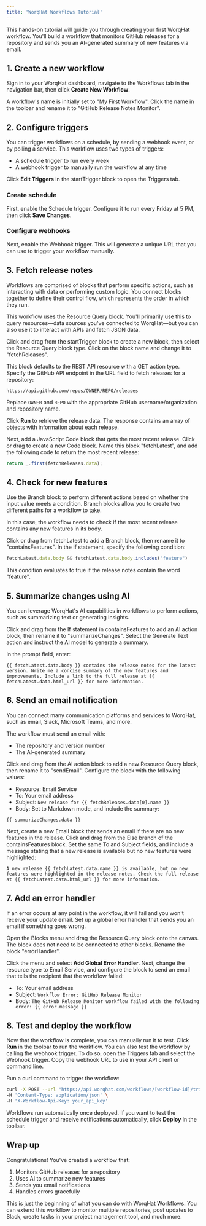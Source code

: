 ```yaml
---
title: 'WorqHat Workflows Tutorial'
---
```


This hands-on tutorial will guide you through creating your first WorqHat workflow. You'll build a workflow that monitors GitHub releases for a repository and sends you an AI-generated summary of new features via email.

## 1. Create a new workflow

Sign in to your WorqHat dashboard, navigate to the Workflows tab in the navigation bar, then click **Create New Workflow**.

A workflow's name is initially set to "My First Workflow". Click the name in the toolbar and rename it to "GitHub Release Notes Monitor".

## 2. Configure triggers

You can trigger workflows on a schedule, by sending a webhook event, or by polling a service. This workflow uses two types of triggers:
- A schedule trigger to run every week
- A webhook trigger to manually run the workflow at any time

Click **Edit Triggers** in the startTrigger block to open the Triggers tab.

### Create schedule

First, enable the Schedule trigger. Configure it to run every Friday at 5 PM, then click **Save Changes**.

### Configure webhooks

Next, enable the Webhook trigger. This will generate a unique URL that you can use to trigger your workflow manually.

## 3. Fetch release notes

Workflows are comprised of blocks that perform specific actions, such as interacting with data or performing custom logic. You connect blocks together to define their control flow, which represents the order in which they run.

This workflow uses the Resource Query block. You'll primarily use this to query resources—data sources you've connected to WorqHat—but you can also use it to interact with APIs and fetch JSON data.

Click and drag from the startTrigger block to create a new block, then select the Resource Query block type. Click on the block name and change it to "fetchReleases".

This block defaults to the REST API resource with a GET action type. Specify the GitHub API endpoint in the URL field to fetch releases for a repository:

```
https://api.github.com/repos/OWNER/REPO/releases
```

Replace `OWNER` and `REPO` with the appropriate GitHub username/organization and repository name.

Click **Run** to retrieve the release data. The response contains an array of objects with information about each release.

Next, add a JavaScript Code block that gets the most recent release. Click or drag to create a new Code block. Name this block "fetchLatest", and add the following code to return the most recent release:

```javascript
return _.first(fetchReleases.data);
```

## 4. Check for new features

Use the Branch block to perform different actions based on whether the input value meets a condition. Branch blocks allow you to create two different paths for a workflow to take.

In this case, the workflow needs to check if the most recent release contains any new features in its body.

Click or drag from fetchLatest to add a Branch block, then rename it to "containsFeatures". In the If statement, specify the following condition: 

```javascript
fetchLatest.data.body && fetchLatest.data.body.includes("feature")
```

This condition evaluates to true if the release notes contain the word "feature".

## 5. Summarize changes using AI

You can leverage WorqHat's AI capabilities in workflows to perform actions, such as summarizing text or generating insights.

Click and drag from the If statement in containsFeatures to add an AI action block, then rename it to "summarizeChanges". Select the Generate Text action and instruct the AI model to generate a summary.

In the prompt field, enter:

```
{{ fetchLatest.data.body }} contains the release notes for the latest version. Write me a concise summary of the new features and improvements. Include a link to the full release at {{ fetchLatest.data.html_url }} for more information.
```

## 6. Send an email notification

You can connect many communication platforms and services to WorqHat, such as email, Slack, Microsoft Teams, and more.

The workflow must send an email with:
- The repository and version number
- The AI-generated summary

Click and drag from the AI action block to add a new Resource Query block, then rename it to "sendEmail". Configure the block with the following values:

- Resource: Email Service
- To: Your email address
- Subject: `New release for {{ fetchReleases.data[0].name }}`
- Body: Set to Markdown mode, and include the summary:

```
{{ summarizeChanges.data }}
```

Next, create a new Email block that sends an email if there are no new features in the release. Click and drag from the Else branch of the containsFeatures block. Set the same To and Subject fields, and include a message stating that a new release is available but no new features were highlighted:

```
A new release {{ fetchLatest.data.name }} is available, but no new features were highlighted in the release notes. Check the full release at {{ fetchLatest.data.html_url }} for more information.
```

## 7. Add an error handler

If an error occurs at any point in the workflow, it will fail and you won't receive your update email. Set up a global error handler that sends you an email if something goes wrong.

Open the Blocks menu and drag the Resource Query block onto the canvas. The block does not need to be connected to other blocks. Rename the block "errorHandler".

Click the menu and select **Add Global Error Handler**. Next, change the resource type to Email Service, and configure the block to send an email that tells the recipient that the workflow failed:

- To: Your email address
- Subject: `Workflow Error: GitHub Release Monitor`
- Body: `The GitHub Release Monitor workflow failed with the following error: {{ error.message }}`

## 8. Test and deploy the workflow

Now that the workflow is complete, you can manually run it to test. Click **Run** in the toolbar to run the workflow. You can also test the workflow by calling the webhook trigger. To do so, open the Triggers tab and select the Webhook trigger. Copy the webhook URL to use in your API client or command line.

Run a curl command to trigger the workflow:

```bash
curl -X POST --url "https://api.worqhat.com/workflows/[workflow-id]/trigger" \
-H 'Content-Type: application/json' \
-H 'X-Workflow-Api-Key: your_api_key'
```

Workflows run automatically once deployed. If you want to test the schedule trigger and receive notifications automatically, click **Deploy** in the toolbar.

## Wrap up

Congratulations! You've created a workflow that:

1. Monitors GitHub releases for a repository
2. Uses AI to summarize new features
3. Sends you email notifications
4. Handles errors gracefully

This is just the beginning of what you can do with WorqHat Workflows. You can extend this workflow to monitor multiple repositories, post updates to Slack, create tasks in your project management tool, and much more.
